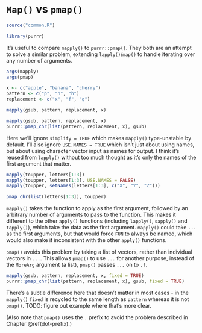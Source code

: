 # `Map()` vs `pmap()` {#mapply-pmap}

```r
source("common.R")
```


```r
library(purrr)
```

It's useful to compare `mapply()` to `purrr::pmap()`. They both are an attempt to solve a similar problem, extending `lapply()`/`map()` to handle iterating over any number of arguments. 

```r
args(mapply)
args(pmap)
```

```r
x <- c("apple", "banana", "cherry")
pattern <- c("p", "n", "h")
replacement <- c("x", "f", "q")

mapply(gsub, pattern, replacement, x)

mapply(gsub, pattern, replacement, x)
purrr::pmap_chr(list(pattern, replacement, x), gsub)
```

Here we'll ignore `simplify = TRUE` which makes `mapply()` type-unstable by default. I'll also ignore `USE.NAMES = TRUE` which isn't just about using names, but about using character vector input as names for output. I think it's reused from `lapply()` without too much thought as it's only the names of the first argument that matter.

```r
mapply(toupper, letters[1:3])
mapply(toupper, letters[1:3], USE.NAMES = FALSE)
mapply(toupper, setNames(letters[1:3], c("X", "Y", "Z")))

pmap_chr(list(letters[1:3]), toupper)
```

`mapply()` takes the function to apply as the first argument, followed by an arbitrary number of arguments to pass to the function. This makes it different to the other `apply()` functions (including `lapply()`, `sapply()` and `tapply()`), which take the data as the first argument. `mapply()` could take `...` as the first arguments, but that would force `FUN` to always be named, which would also make it inconsistent with the other `apply()` functions. 

`pmap()` avoids this problem by taking a list of vectors, rather than individual vectors in `...`. This allows `pmap()` to use `...` for another purpose, instead of the `MoreArg` argument (a list), `pmap()` passes `...` on to `.f`.

```r
mapply(gsub, pattern, replacement, x, fixed = TRUE)
purrr::pmap_chr(list(pattern, replacement, x), gsub, fixed = TRUE)
```

There's a subtle difference here that doesn't matter in most cases - in the `mapply()` `fixed` is recycled to the same length as `pattern` whereas it is not `pmap()`. TODO: figure out example where that's more clear.





(Also note that `pmap()` uses the `.` prefix to avoid the problem described in Chapter \@ref(dot-prefix).)
